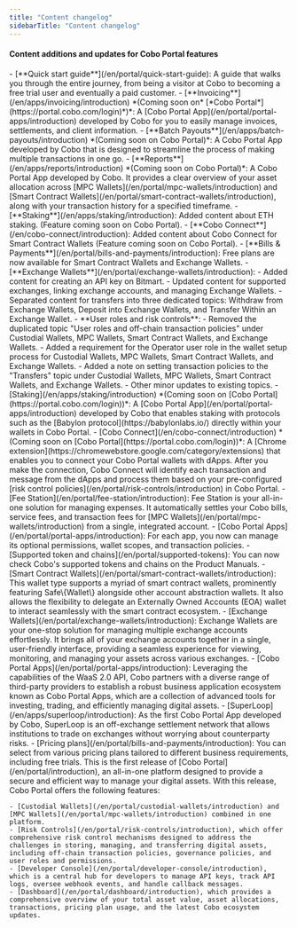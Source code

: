 ```yaml
---
title: "Content changelog"
sidebarTitle: "Content changelog"
---
```


#### Content additions and updates for Cobo Portal features

<Steps>
    <Step title="September 10, 2024" icon="star">
    - [**Quick start guide**](/en/portal/quick-start-guide): A guide that walks you through the entire journey, from being a visitor at Cobo to becoming a free trial user and eventually a paid customer.
    - [**Invoicing**](/en/apps/invoicing/introduction) *(Coming soon on* [*Cobo Portal*](https://portal.cobo.com/login)*)*: A [Cobo Portal App](/en/portal/portal-apps/introduction) developed by Cobo for you to easily manage invoices, settlements, and client information.
    - [**Batch Payouts**](/en/apps/batch-payouts/introduction) *(Coming soon on Cobo Portal)*: A Cobo Portal App developed by Cobo that is designed to streamline the process of making multiple transactions in one go.
    - [**Reports**](/en/apps/reports/introduction) *(Coming soon on Cobo Portal)*: A Cobo Portal App developed by Cobo. It provides a clear overview of your asset allocation across [MPC Wallets](/en/portal/mpc-wallets/introduction) and [Smart Contract Wallets](/en/portal/smart-contract-wallets/introduction), along with your transaction history for a specified timeframe.
    - [**Staking**](/en/apps/staking/introduction): Added content about ETH staking. (Feature coming soon on Cobo Portal).
    - [**Cobo Connect**](/en/cobo-connect/introduction): Added content about Cobo Connect for Smart Contract Wallets (Feature coming soon on Cobo Portal).
    - [**Bills & Payments**](/en/portal/bills-and-payments/introduction): Free plans are now available for Smart Contract Wallets and Exchange Wallets.
    - [**Exchange Wallets**](/en/portal/exchange-wallets/introduction):
      - Added content for creating an API key on Bitmart.
      - Updated content for supported exchanges, linking exchange accounts, and managing Exchange Wallets.
      - Separated content for transfers into three dedicated topics: Withdraw from Exchange Wallets, Deposit into Exchange Wallets, and Transfer Within an Exchange Wallet.
    - **User roles and risk controls**:
      - Removed the duplicated topic "User roles and off-chain transaction policies" under Custodial Wallets, MPC Wallets, Smart Contract Wallets, and Exchange Wallets.
      - Added a requirement for the Operator user role in the wallet setup process for Custodial Wallets, MPC Wallets, Smart Contract Wallets, and Exchange Wallets.
      - Added a note on setting transaction policies to the "Transfers" topic under Custodial Wallets, MPC Wallets, Smart Contract Wallets, and Exchange Wallets.
    - Other minor updates to existing topics.
  </Step>
  <Step title="August 9, 2024" icon="star">
    - [Staking](/en/apps/staking/introduction) *(Coming soon on [Cobo Portal](https://portal.cobo.com/login))*: A [Cobo Portal App](/en/portal/portal-apps/introduction) developed by Cobo that enables staking with protocols such as the [Babylon protocol](https://babylonlabs.io/) directly within your wallets in Cobo Portal.
    - [Cobo Connect](/en/cobo-connect/introduction) *(Coming soon on [Cobo Portal](https://portal.cobo.com/login))*: A [Chrome extension](https://chromewebstore.google.com/category/extensions) that enables you to connect your Cobo Portal wallets with dApps. After you make the connection, Cobo Connect will identify each transaction and message from the dApps and process them based on your pre-configured [risk control policies](/en/portal/risk-controls/introduction) in Cobo Portal.
    - [Fee Station](/en/portal/fee-station/introduction): Fee Station is your all-in-one solution for managing expenses. It automatically settles your Cobo bills, service fees, and transaction fees for [MPC Wallets](/en/portal/mpc-wallets/introduction) from a single, integrated account.
    - [Cobo Portal Apps](/en/portal/portal-apps/introduction): For each app, you now can manage its optional permissions, wallet scopes, and transaction policies.
    - [Supported token and chains](/en/portal/supported-tokens): You can now check Cobo's supported tokens and chains on the Product Manuals.
  </Step>
  <Step title="July 17, 2024" icon="star">
    - [Smart Contract Wallets](/en/portal/smart-contract-wallets/introduction): This wallet type supports a myriad of smart contract wallets, prominently featuring Safe\{Wallet\} alongside other account abstraction wallets. It also allows the flexibility to delegate an Externally Owned Accounts (EOA) wallet to interact seamlessly with the smart contract ecosystem.
    - [Exchange Wallets](/en/portal/exchange-wallets/introduction): Exchange Wallets are your one-stop solution for managing multiple exchange accounts effortlessly. It brings all of your exchange accounts together in a single, user-friendly interface, providing a seamless experience for viewing, monitoring, and managing your assets across various exchanges.
    - [Cobo Portal Apps](/en/portal/portal-apps/introduction): Leveraging the capabilities of the WaaS 2.0 API, Cobo partners with a diverse range of third-party providers to establish a robust business application ecosystem known as Cobo Portal Apps, which are a collection of advanced tools for investing, trading, and efficiently managing digital assets.
    - [SuperLoop](/en/apps/superloop/introduction): As the first Cobo Portal App developed by Cobo, SuperLoop is an off-exchange settlement network that allows institutions to trade on exchanges without worrying about counterparty risks.
    - [Pricing plans](/en/portal/bills-and-payments/introduction): You can select from various pricing plans tailored to different business requirements, including free trials.
  </Step>
  <Step title="June 10, 2024" icon="star">
    This is the first release of [Cobo Portal](/en/portal/introduction), an all-in-one platform designed to provide a secure and efficient way to manage your digital assets. With this release, Cobo Portal offers the following features:

    - [Custodial Wallets](/en/portal/custodial-wallets/introduction) and [MPC Wallets](/en/portal/mpc-wallets/introduction) combined in one platform.
    - [Risk Controls](/en/portal/risk-controls/introduction), which offer comprehensive risk control mechanisms designed to address the challenges in storing, managing, and transferring digital assets, including off-chain transaction policies, governance policies, and user roles and permissions.
    - [Developer Console](/en/portal/developer-console/introduction), which is a central hub for developers to manage API keys, track API logs, oversee webhook events, and handle callback messages.
    - [Dashboard](/en/portal/dashboard/introduction), which provides a comprehensive overview of your total asset value, asset allocations, transactions, pricing plan usage, and the latest Cobo ecosystem updates.
  </Step>
</Steps>

